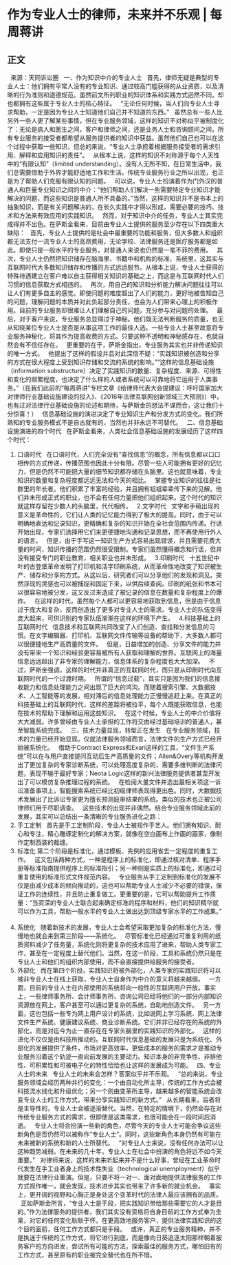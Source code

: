 # 作为专业人士的律师，未来并不乐观 | 每周蒋讲
## 正文
 
来源：天同诉讼圈
 
一、作为知识中介的专业人士
 
首先，律师无疑是典型的专业人士：他们拥有平常人没有的专业知识、通过较高门槛获得的从业资质，以及清晰的行为准则和道德规范。虽然前文所列职业的知识体系和实践方式迥然不同，却也都拥有这些属于专业人士的核心特征。
 
“无论任何时候，当人们向专业人士寻求帮助，一定是因为专业人士知道他们自己并不知道的东西。”
 
虽然总有一些人比另外一些人更了解某些事情，但在专业服务领域，这样的知识不对称似乎被制度化了：无论是病人和医生之间，客户和律师之间，还是业务人士和咨询顾问之间，所有专业服务的接受者都希望从服务提供者的知识中获益。虽然他们自己也可以在这个过程中获取一些知识，但总的来说，“专业人士承担着根据服务接受者的需求引用、解释和应用知识的责任”。
 
从根本上说，这样的知识不对称源于每个人天性中的“有限认知”（limited understanding）。没有人无所不知，在日常生活中，我们总需要借助于外界才能舒适地工作和生活。传统专业服务行业之所以出现，也正是为了帮助人们克服有限认知的问题。
 
可以说，专业人士扮演着作为门外汉的普通人和巨量专业知识之间的中介：“他们帮助人们解决一些需要特定专业知识才能解决的问题，而这些知识是普通人所不具备的。”当然，这样的知识并不是书本上的抽象知识，而是有关问题解决的，在长久实践中才得以形成，需要必要的技巧、技术和方法来有效应用的实践知识。
 
然而，对于知识中介的任务，专业人士其实完成得并不出色。在萨斯金看来，目前由专业人士提供的服务至少存在以下四类重大缺陷：
 
首先，专业人士提供的是社会中最重要的功能和服务，但大多数人和组织都无法支付一流专业人士的高昂费用，无论学校、法律服务还是医疗服务都是如此。即使只是一般水平的专业服务，对普通人来说也仍然是一笔不菲的费用。
 
其次，专业人士仍然把知识储存在脑海里、书籍中和机构的标准、系统里，这其实与互联网时代大多数知识储存和传播的方式远远脱节。从根本上说，专业人士获得的特殊待遇建立在客户难以自主获得相关知识的基础之上，而这是与互联网时代人们习惯的信息获取方式相违的。
 
再次，用自己的知识和分析能力解决问题往往可以让人们有更多自主的感觉。即使问题的难度超出了人们的能力，更好地被告知自己的问题，理解问题的本质并对此负起部分责任，也会为人们带来心理上的积极作用。目前的专业服务却很难让人们理解自己的问题，充分参与对问题的处理。
 
最后，对于客户来说，专业服务总显得过于神秘。他们既无法判断服务的质量，也无从知晓某位专业人士是否是从事这项工作的最佳人选。一些专业人士甚至故意将专业服务神秘化，将其作为提高收费的方式。只要这种不透明和神秘感存在，也就自然会有不信任存在。
 
更重要的在于，萨斯金指出，专业服务其实也并非传递知识的唯一方式。
 
他提出了这样的假设并且对此深信不疑：“实践知识被创造和分享的方式在很大程度上受到知识存储和交流的系统的影响。”“这样的信息基础设施（information substructure）决定了实践知识的数量、复杂程度、来源、可得性和变化的频繁程度，也决定了什么样的人或者系统可以可靠地将它运用于人类事务。”（在我们此前的“每周蒋讲”专栏文章《给律师代表大会提建议：呼吁国家加大对律师行业基础设施建设的投入》、《2016年法律互联网创新领域三大预测》）中，也有过对法律行业基础设施的论述和期待，与萨斯金的想法不谋而合，这让我们十分惊喜！）
 
信息基础设施的演进决定了专业知识生产和分发方式的变化。我们所熟知的专业服务模式不是自古就有的，当然也并非永远不可替代。
 
二、信息基础设施演进的四个时代
 
在萨斯金看来，人类社会信息基础设施的发展经历了这样四个时代：
 
1. 口语时代
 
在口语时代，人们完全没有“查找信息”的概念，所有信息都以口口相传的方式传递，传播范围也因此十分有限。尽管一些人可能拥有更好的记忆力，但是仍然不可能把大量的细节知识都存储在头脑里。这也就意味着，专业知识的数量和复杂程度都远远无法和今天的相比。
 
掌握专业知识的往往是社群里的年长者。他们积累了丰富的经验，并且拥有祖祖辈辈传下来的见解。他们并未形成正式的职业，也不会有任何力量把他们组织起来。这个时代的知识就这样存留在少数人的头脑里，代代相传。
 
2.文字时代
 
文字和手稿出现的意义是革命性的，它们让人类的记忆能力得到了极大的提高。同时，由于可以明确地表达和记录知识，更精确和复杂的知识开始在全社会范围内传递。行话开始出现，专家们选择用它们来更便捷地沟通和记录思想，而不再使用行外人的语言。
 
但是，由于手写这一知识生产方式容易出现错误，并且需要花费大量的时间，知识传播的范围仍然很受限制。专家们虽然懂得概念和行话，但并没有接受专门的职业教育，相关职业也并未形成。
 
3.印刷时代
 
十五世纪中叶的古登堡革命发明了打印机和活字印刷系统，从而革命性地改变了知识被生产、储存和分享的方式。从这以后，研究者们可以分享他们的发现和洞见。突然浮现的灵感也可以被捕捉和固定下来，以供后续查阅。印刷的纸张和书本可以很容易地被分发，这又反过来造成了被记录的信息在数量和复杂程度上的爆炸。
 
在这样的时代，虽然每个人都可以更容易地获取到信息，但是由于信息过于庞大和复杂，反而创造出了更多对专业人士的需求。专业人士的队伍变得庞大起来，可供识别的专家队伍渐渐在这样的环境下产生。
 
4.科技基础上的互联网时代
 
信息技术和互联网共同改变了人们创造、查找和分发信息的习惯。在文字编辑器、打印机、互联网文件传输等设备的帮助下，大多数人都可以很便捷地生产高质量的文件。
 
但是，日益增加的创造、分享文件的能力并没有带来一个知识和经验更容易被所有人获取和理解的世界。互联网上的海量信息远远超出了非专家的理解能力，信息体系的复杂程度也大大加深。
 
不过，萨斯金强调，这样的时代并非真正的互联网时代，而只是从印刷时代向互联网时代的一个过渡时期。
 
所谓的“信息过载”，其实只是因为我们的信息接收能力和信息处理能力之间出现了巨大的鸿沟。而随着搜索引擎、大数据技术、人工智能等的发展，相对滞后的信息处理能力正慢慢追赶上来。在真正的科技基础上的互联网时代，这样的差距将被拉平，每个人既能获取信息，也能在技术的帮助下理解和运用这些知识。
 
在这个时候，专业人士的中介价值将大大减弱。许多曾经由专业人士承担的工作将交由经过基础培训的普通人，甚至智能系统完成。
 
三、技术力量显现，转型正在发生
 
在专业服务领域，技术的力量已经开始显现。仅就法律服务领域而言，法律文件的生产方式已经开始被系统化。
 
借助于Contract Express和Exari这样的工具，“文件生产系统”可以在与用户直接提问互动后生产高质量的文件；Allen&Overy等机构开发出了更加复杂的专家诊断系统，可以处理高度复杂的，需要多维判断的法律问题，表现不输于最好专家；Neota Logic这样的新兴法律服务提供者甚至开发出了可以模仿复杂推理过程的系统。
 
在检阅大量文件并选出最相关项这一诉讼准备事项上，智能搜索系统已经比初级律师表现得更出色。同时，大数据技术发展出了比诉讼专家更为擅长预测庭审结果的系统。类似的技术也正被公司律师们用于尽职调查。
 
这些技术的出现并非偶然。结合专业服务领域此前的发展，其实可以总结出一条清晰的专业服务进化之路：
 
1. 手工定制
 
首先是手工定制阶段，专业人士被视作手艺人。他们拥有知识、耐心和专注，精心雕琢定制化的解决方案，就像在空白画布上作画的画家，像制作定制西装的裁缝。
 
2. 标准化
第二个阶段是标准化，通过模板、先例的应用省去一定程度的重复工作。
 
这又包括两种方式，一种是程序上的标准化，即通过核对清单、程序手册等标准指南提供程序上的标准指引；另一种则是实质上的标准化，即通过可重复使用的标准形式文件规范内容。
 
专业服务从手工定制到标准化的发展不仅是由减少成本的倾向推动的，这也可以帮助专业人士减少不必要的错误，保证工作的连续性，并且防止重复做工。更重要的是，它可以帮助提升工作质量：“当资深的专业人士联合起来确定标准的程序和材料，他们的知识精华就可以作为工具，帮助一般水平的专业人士做出达到顶级专家水平的工作成果。”
 
3. 系统化
 
随着新技术的发展，专业人士会希望采取更加复杂的标准化方法，慢慢地也就会来到第三阶段——系统化。
 
尽管标准化已经通过可重复利用的纸质资料减少了任务量，系统化则将更复杂的技术应用了进来，帮助人类专家工作，甚至在一定程度上替代他们。当然，在这一阶段，工具和系统仍然只是在专业人士和他们的组织内部使用，而不会直接提供给服务的接受者。
 
4. 外部化
 
而在第四个阶段，实践知识将被外部化，人类专家的实践知识将可以被非专业人士在线上获取，专业人士自身作为中介的意义将越来越弱。
 
一方面，目前的专业人士在内部使用的系统将向一般性的互联网用户开放。事实上，一些律师事务所、会计师事务所、咨询公司已经将他们的一部分内部知识资源放在网上，客户甚至可以通过更复杂的系统，自助地创造文件。
 
另一方面，这也包括一些专为网上用户设计的系统，比如说网上学习系统、网上法律文件生产系统、健康建议系统、商业诊断系统。它们并非已经存在的系统的外部化，而是对迄今为止一直存在在专家头脑里的实践知识的外部化。
 
这样的进化不仅仅是由科技所推动的。互联网时代信息基础的发展只是为系统化、外部化的发展提供了条件，市场对更高效率，更低成本的服务的需求才是推动专业服务沿着这个轨迹一直向前发展的主要动力。知识本身的非竞争性、非排他性、可积累性和可被电子化的特性恰恰也让这样的发展成为可能。
 
四、专业人士的未来
 
专业人士的未来会怎样？答案似乎并不乐观。
 
“总的来说，专业服务领域会经历两种并行的变化：一个由自动化所主导，传统的工作方式会被科技流水线化和升级优化；另一个则由变革所主导，越来越多的智能系统会改变专业人士的工作方式，带来分享实践知识的新方式。”
 
从长期看来，后者将是主导性的，专业人士会被逐渐替代。当然，在特定的情境下，仍然会存在对传统专业服务方式的需求，但即使是这类需求，也很可能会在一段时间后消逝。
 
专业人士将会扮演一些新的角色，尽管今天的专业人士可能会争议这些新角色是否仍然可以被称作“专业人士”。同时，这些新角色本身仍然有可能在未来被新的系统和新的人士所替代。
 
“对专业人士来说，没有任何办法可以让这种趋势减弱。在未来的几十年，专业人士在社会中扮演的角色将远不如今天重要。”
 
对律师来说，这样的未来听起来并不是什么好事，曾经在工业革命时代发生在手工业者身上的技术性失业（technological unemployment）似乎就要在法律行业重演。但是，只要不将一对一、面对面地提供法律服务的工作方式视作唯一，就会发现，技术进步其实也带来了许多新的就业机会。
 
事实上，更开阔的视野和心胸正是身处这个变革时代的法律人最应该拥有的品质。
 
正如萨斯金所言，“专业人士是手段，把实践知识带给那些需要它的人才是目的。”作为法律服务的提供者，我们其实没有资格将自身目前的工作方式奉为圭臬，对它的任何变化耿耿于怀。在更高效地服务客户，提供法律实践知识的这个目的面前，任何工作方式都只是手段。
 
或许，真正的专业服务精神，并不是执迷于传统的工作方式，将它进行到底，而是像向日葵追逐太阳那样朝着服务客户的方向进发，尝试所有可能的方法，探索最佳的服务方式，哪怕旧有的工作方式，甚至原有的职业被完全替代也在所不惜。
 
